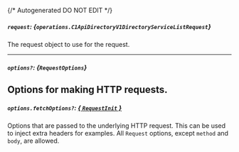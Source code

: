 {/* Autogenerated DO NOT EDIT  */}

##### `request`: *{`operations.C1ApiDirectoryV1DirectoryServiceListRequest`}*
The request object to use for the request.

<Collapsible openLabel={Labels.showProperties} closeLabel={Labels.hideProperties}>
  <C1ApiDirectoryV1DirectoryServiceListRequest />
</Collapsible>

---
##### `options?`: *{`RequestOptions`}*
Options for making HTTP requests.
---
##### `options.fetchOptions?`: [*{ `RequestInit` }*](https://developer.mozilla.org/en-US/docs/Web/API/Request/Request#options)
Options that are passed to the underlying HTTP request. This can be used to inject extra headers for examples. All `Request` options, except `method` and `body`, are allowed.

